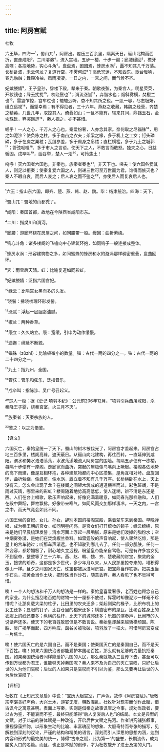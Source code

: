 ```yaml
---
---
---
```

title: 阿房宫赋
---




杜牧

六王毕，四海一¹，蜀山兀²，阿房出。覆压三百余里，隔离天日。骊山北构而西折，直走咸阳³。二川溶溶⁴，流入宫墙。五步一楼，十步一阁；廊腰缦回⁵，檐牙高啄；各抱地势，钩心斗角⁶。盘盘焉，囷囷焉，蜂房水涡⁷，矗不知其几千万落。长桥卧波，未云何龙？复道行空，不霁何虹⁸？高低冥迷，不知西东。歌台暖响，春光融融；舞殿冷袖，风雨凄凄。一日之内，一宫之间，而气候不齐。

妃嫔媵嫱⁹，王子皇孙，辞楼下殿，辇来于秦。朝歌夜弦，为秦宫人。明星荧荧，开妆镜也；绿云扰扰¹⁰，梳晓鬟也¹¹；渭流涨腻¹²，弃脂水也；烟斜雾横，焚椒兰也¹³。雷霆乍惊，宫车过也；辘辘远听，杳不知其所之也。一肌一容，尽态极妍，缦立远视¹⁴，而望幸焉；有不得见者，三十六年。燕赵之收藏，韩魏之经营，齐楚之精英，几世几年，取掠其人，倚叠如山；一旦不能有，输来其间，鼎铛玉石，金块珠砾，弃掷逦迤¹⁵，秦人视之，亦不甚惜。

嗟乎！一人之心，千万人之心也。秦爱纷奢，人亦念其家。奈何取之尽锱铢¹⁶，用之如泥沙？使负栋之柱，多于南亩之农夫；架梁之椽，多于机上之工女；钉头磷磷，多于在庾之粟粒；瓦缝参差，多于周身之帛缕；直栏横槛，多于九土之城郭¹⁷；管弦呕哑¹⁸，多于市人之言语。使天下之人，不敢言而敢怒。独夫之心，日益骄固。戍卒叫¹⁹，函谷举，楚人一炬²⁰，可怜焦土！

呜呼！灭六国者六国也，非秦也。族秦者秦也²¹，非天下也。嗟夫！使六国各爱其人，则足以拒秦；使秦复爱六国之人，则递三世可至万世而为君，谁得而族灭也？秦人不暇自哀，而后人哀之；后人哀之而不鉴之²²，亦使后人而复哀后人也。



***



¹六王：指山东六国，即齐、楚、燕、韩、赵、魏。毕：结束统治。四海：天下。

²蜀山兀：蜀地的山都秃了。

³咸阳：秦国首都，故地在今陕西省咸阳市东。

⁴二川：指樊川和渭河。

⁵廊腰：游廊环绕在房屋之间，如同腰带一般。缦回：曲折萦绕。

⁶钩心斗角：诸多楼阁的飞檐向中心建筑环抱，如同钩子一般连接成整体。

⁷蜂房水涡：形容建筑物之多，如同蜜蜂的蜂房和水的漩涡那样稠密重叠，盘曲回环。

⁸霁：雨雪后天晴。虹：比喻复道如同彩虹。

⁹妃嫔媵嫱：泛指六国宫妃。

¹⁰绿云：比喻宫女黑而多的头发。

¹¹晓鬟：拂晓梳理环形发髻。

¹²涨腻：浮起一层胭脂油腻。

¹³椒兰：两种香草。

¹⁴缦立：久久站立。缦：宽缓，引申为动作缓慢。

¹⁵逦迤：绵延不断貌。

¹⁶锱铢（zūzhī）：比喻极微小的数量。锱：古代一两的四分之一。铢：古代一两的二十四分之一。

¹⁷九土：指九州，全国。

¹⁸管弦：管乐和弦乐，泛指音乐。

¹⁹戍卒叫：指陈涉、吴广号召起义。

²⁰楚人一炬：据《史记·项羽本纪》：公元前206年12月，“项羽引兵西屠咸阳，杀秦降王子婴，烧秦宫室，火三月不灭”。

²¹族秦者：灭秦宗族的人。

²²鉴之：以之为借鉴。

【译文】

六国灭亡，秦始皇统一了天下。蜀山的树木被伐光了，阿房宫才盖起来。阿房宫占地三百多里，楼阁高耸，遮天蔽日。从骊山向北建构，再往西转，一直延伸到咸阳。渭水和樊水浩浩荡荡，水波荡漾地流入阿房宫的围墙。每隔五步便有一栋楼，每隔十步便有一座阁。走廊宽而曲折，突起的屋檐像鸟嘴向上噘起。楼阁各依地势的高下而建，像是互相环抱，各种建筑物都向中心区攒集，屋角互相对峙。盘旋回环，曲折萦绕，像蜂房，像水涡，矗立着不知有几千万座。长桥横卧在水上，天上没有云，怎么会出现了龙？在楼阁之间架木筑成的通道横空而过，彩色斑斓，不是雨过天晴，哪里来的彩虹？楼阁随着地势高高低低，使人迷糊，辨不清是东还是西。人们在台上唱歌，歌乐声响起来，好像充满着暖意，如同春光那样融和。人们在殿中舞蹈，舞袖飘拂，好像带来寒气，如同风雨交加那样凄冷。一天之内，一宫之中，而天气竟会如此不同。

六国王侯的宫妃、女儿、孙女，辞别本国的楼阁宫殿，乘着辇车来到秦国。早晚弹唱，成为秦王朝的宫女。如同明星闪亮，是宫女们打开梳妆的镜子；绿云缭绕，原来是她们早晨梳理发髻；渭水河面上浮起一层垢腻，原来是她们泼掉的脂粉水；空中烟雾弥漫，是她们在焚烧椒兰香料。如雷霆般的声音响起，使人骤然吃惊，那是皇上的宫车驰过；听那车声渐远，也不知驶到哪儿去了。任何一部分肌肤，任何一种姿容，都娇媚极了，耐心地久立远视，盼望皇帝能亲自驾临。可是有许多宫女见不到皇帝，整整等了三十六年。燕、赵、韩、魏、齐、楚收藏的财宝，聚敛的金玉，搜求的珍奇，这都是多少世代，多少年月以来，从人民那里掠夺来的，堆积得像山一样。旦夕之间国家灭亡，珠宝都被运进阿房宫。把宝鼎当作铁锅，把美玉当作石头，把黄金当作土块，把珍珠当作沙石，随意丢弃，秦人看见了也不觉得可惜。

唉！一个人的想法和千万人的想法是一样的。秦始皇喜爱奢侈，老百姓也顾念自己的家业。为什么搜刮老百姓的财物一分一厘都不放过，挥霍时却像泥沙一样毫不珍惜呢？让那负载大梁的柱子，比田里的农夫还多；架起侧梁的椽子，比织布机上的女工还多；显眼的钉子，比谷仓里的稻米还多；横直密布的屋瓦，比老百姓身上的衣服上的线还要多；纵横的栏杆，比天下的城郭还多；乐器的演奏声，比闹市的人说话声还多。使天下的老百姓敢怒但是不敢言说。秦始皇却越来越骄横顽固。陈胜、吴广揭竿而起，四方响应，函谷关被攻破，项羽放了一把火，可惜阿房宫变成一片焦土。

唉！使六国灭亡的是六国自己，而不是秦国；使秦国灭亡的是秦国自己，而不是天下百姓。唉！如果六国统治者都能爱护本国老百姓，那么就有足够的力量抗拒秦国。如果秦国统治者同样能爱护六国的人民，那么秦就能从三世传下去，甚至可以传到万世都为君王，谁能够灭掉秦国呢？秦人来不及为自己的灭亡哀叹，只好让后世的人为他们哀叹；后世的人如果只是哀叹而不引以为鉴，那么又要再让后世的人为后世哀叹了。

【评析】

杜牧在《上知己文章启》中说：“宝历大起宫室，广声色，故作《阿房宫赋》。”唐敬宗李湛贪好声色，大兴土木，游宴无度，朝政混乱。杜牧针对现实而创作此赋，借古讽今之寓意甚明。表面上写秦，实则是借秦之故事讽唐之今事，规劝当政者，要以古为鉴，不能哀而不鉴，最终只能落得“后人复哀后人也”的结局。本文是典型的文赋。对于此前的骈体赋是一种改造，开启后世文赋之先河。作者讲究铺张叙事，重视辞藻押韵，以形象生动的比喻、丰富瑰丽的想象、大胆奇特而夸张的描写，见解独到深刻的议论，严谨的结构和精美的语言，深刻而引人深思的思想内涵，达到内容和形式的最完美的统一，博得“古来之赋，此为第一”的盛誉，长期流传，成为脍炙人口的名篇。而且，也正是本赋的创作，才为杜牧敲开了进士及第的大门。
